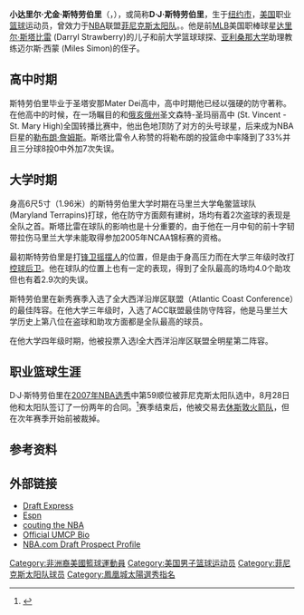 {{infobox NBA Player
| image =
| name = D·J·斯特劳伯里<br/>D.J. Strawberry
| position = [[控球后卫|控球后卫]]/[[得分后卫|得分后卫]]
| height_ft = 6 | height_in = 5
| weight_lbs = 207
| nickname = 小草莓
| nationality = USA
| birth_date = {{birth date and age|1985|6|15}}
| birth_place = {{USA}}[[纽约市|纽约市]]
| highschool = 圣塔安那Mater Dei高中
| college = [[马里兰大学学院市分校|马里兰大学学院市分校]]
| draft = 第二轮，第59顺位
| draft_year = 2007
| draft_team = [[菲尼克斯太阳队|菲尼克斯太阳队]]
| team = 
| career_start = 2007年
| career_end =
| former_teams = [[菲尼克斯太阳队|菲尼克斯太阳队]] 、[[休斯敦火箭队|休斯敦火箭队]]
| awards =
}}

'''小达里尔·尤金·斯特劳伯里'''（{{lang-en|'''Darryl Eugene Strawberry, Jr.'''}}，{{bd|1985年|6月15日}}），或简称'''D·J·斯特劳伯里'''，生于[[纽约市|纽约市]]，[[美国|美国]]职业[[篮球|篮球]]运动员，曾效力于[[NBA|NBA]]联盟[[菲尼克斯太阳队|菲尼克斯太阳队]]。。他是前[[MLB|MLB]]美国职棒球星[[达里尔·斯塔比雷|达里尔·斯塔比雷]] (Darryl Strawberry)的儿子和前大学篮球球探、[[亚利桑那大学|亚利桑那大学]]助理教练迈尔斯·西蒙 (Miles Simon)的侄子。

== 高中时期 ==
斯特劳伯里毕业于圣塔安那Mater Dei高中，高中时期他已经以强硬的防守著称。在他高中的时候，在一场瞩目的和[[俄亥俄州|俄亥俄州]]圣文森特-圣玛丽高中 (St. Vincent - St. Mary High)全国转播比赛中，他出色地顶防了对方的头号球星，后来成为NBA巨星的[[勒布朗·詹姆斯|勒布朗·詹姆斯]]。斯塔比雷令人称赞的将勒布朗的投篮命中率降到了33%并且三分球8投0中外加7次失误。

== 大学时期 ==
身高6尺5寸（1.96米）的斯特劳伯里大学时期在马里兰大学龟鳖篮球队 (Maryland Terrapins)打球，他在防守方面颇有建树，场均有着2次盗球的表现是全队之首。斯塔比雷在球队的影响也是十分重要的，由于他在一月中旬的前十字韧带拉伤马里兰大学未能取得参加2005年NCAA锦标赛的资格。 

最初斯特劳伯里是打[[锋卫摇摆人|锋卫摇摆人]]的位置，但是由于身高压力而在大学三年级时改打[[控球后卫|控球后卫]]。他在球队的位置上也有一定的表现，得到了全队最高的场均4.0个助攻但也有着2.9次的失误。

斯特劳伯里在新秀赛季入选了全大西洋沿岸区联盟（Atlantic Coast Conference）的最佳阵容。在他大学三年级时，入选了ACC联盟最佳防守阵容，他是马里兰大学历史上第八位在盗球和助攻方面都是全队最高的球员。

在他大学四年级时期，他被投票入选I全大西洋沿岸区联盟全明星第二阵容。

== 职业篮球生涯 ==
D·J·斯特劳伯里在[[2007年NBA选秀|2007年NBA选秀]]中第59顺位被菲尼克斯太阳队选中，8月28日他和太阳队签订了一份两年的合同。<ref>{{Cite web |url=http://www.nba.com/suns/news/strawberry_070828.html |title=http://www.nba.com/suns/news/strawberry_070828.html |accessdate=2007-10-27 |archive-date=2007-12-20 |archive-url=https://web.archive.org/web/20071220200031/http://www.nba.com/suns/news/strawberry_070828.html |dead-url=no }}</ref>赛季结束后，他被交易去[[休斯敦火箭队|休斯敦火箭队]]，但在次年赛季开始前被裁掉。

== 参考资料 ==
<references/>

== 外部链接 ==
* [https://web.archive.org/web/20070912013340/http://www.draftexpress.com/viewprofile.php?p=1076 Draft Express]{{en}}
* [http://scores.espn.go.com/ncb/player/profile?playerId=15354 Espn]{{Wayback|url=http://scores.espn.go.com/ncb/player/profile?playerId=15354 |date=20070308041430 }}{{en}}
* [https://web.archive.org/web/20070930070741/http://scoutingthenba.com/index.htm couting the NBA]{{en}}
*[https://web.archive.org/web/20060118035617/http://umterps.collegesports.com/sports/m-baskbl/mtt/strawberry_dj00.html Official UMCP Bio]{{en}}
*[https://web.archive.org/web/20151105214203/http://www.nba.com/draft2007/profiles/DJStrawberry.html NBA.com Draft Prospect Profile]{{en}}
{{2007 NBA Draft}}
{{Authority control}}

{{DEFAULTSORT:Strawberry, D.J.}}

[[Category:非洲裔美國籃球運動員|Category:非洲裔美國籃球運動員]]
[[Category:美国男子篮球运动员|Category:美国男子篮球运动员]]
[[Category:菲尼克斯太阳队球员|Category:菲尼克斯太阳队球员]]
[[Category:鳳凰城太陽選秀指名|Category:鳳凰城太陽選秀指名]]